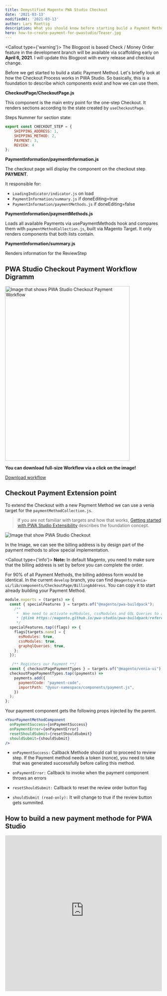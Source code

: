```yaml
---
title: Demystified Magento PWA Studio Checkout
date: '2021-03-13'
modifiedAt: '2021-03-13'
author: Lars Roettig
description: What you should know before starting build a Payment Method for PWA Studio.
hero: how-to-create-payment-for-pwastudio/Teaser.jpg
---
```


<Callout type={'warning'}>
  The Blogpost is based Check / Money Order feature in the development branch
  will be available via scaffolding early on <b>April 6, 2021</b>. I will update
  this Blogpost with every release and checkout change.
</Callout>

Before we get started to build a static Payment Method.
Let's briefly look at how the Checkout Process works in PWA Studio.
So basically, this is a foundation to describe which components exist and how we can use them.

**CheckoutPage/CheckoutPage.js**

This component is the main entry point for the one-step Checkout.
It renders sections according to the state created by `useCheckoutPage`.

Steps Nummer for section state:

```js:title=peregrine/lib/talons/CheckoutPage/useCheckoutPage.js
export const CHECKOUT_STEP = {
    SHIPPING_ADDRESS: 1,
    SHIPPING_METHOD: 2,
    PAYMENT: 3,
    REVIEW: 4
};
```

**PaymentInformation/paymentInformation.js**

The checkout page will display the component on the checkout step **PAYMENT**.

It responsible for:

- `LoadingIndicator/indicator.js` on load
- `PaymentInformation/summary.js` if doneEditing=true
- `PaymentInformation/paymentMethods.js` if doneEditing=false

**PaymentInformation/paymentMethods.js**

Loads all available Payments via usePaymentMethods hook and compares them with `paymentMethodCollection.js`,
built via Magento Target. It only renders components that both lists contain.

**PaymentInformation/summary.js**

Renders information for the ReviewStep

## PWA Studio Checkout Payment Workflow Digramm

<div className="grid grid-cols-1 md:grid-cols-2">
  <div class="w-80 relative">
    <a href="https://larsroettig.dev/downloads/PWAStudio_PaymentFlow.jpg">
      <Image
        src="how-to-create-payment-for-pwastudio/PWAStudio_PaymentFlow.jpg"
        alt="Image that shows PWA Studio Checkout Payment Workflow"
        width="400"
        height="561"
      />
    </a>
  </div>
  <div class="bg-yellow-50 p-10 hidden md:block">
    <p>
      <b>You can download full-size Workflow via a click on the image!</b>
    </p>
    <p>
      <a href="https://larsroettig.dev/downloads/PWAStudio_PaymentFlow.jpg">
        Download workflow
      </a>
    </p>
  </div>
</div>

## Checkout Payment Extension point

To extend the Checkout with a new Payment Method we can use a venia target for the `paymentMethodCollection.js`.

> If you are not familiar with targets and how that works,
> [Getting started with PWA Studio Extensibility](https://larsroettig.dev/getting-started-with-pwa-studio-extensibility) describes the foundation concept.

<Image
  src="how-to-create-payment-for-pwastudio/Extend_PaymentMethods.jpg"
  alt="Image that show PWA Studio Checkout"
  heigth="279"
/>

In the Image, we can see the billing address is by design part of the
payment methods to allow special implementation.

<Callout type={'info'}>
  <b>Note:</b> In default Magento, you need to make sure that the billing
  address is set by before you can complete the order.
</Callout>

For 90% of all Payment Methods, the billing address form would be identical. In the current `develop` branch, you can find `@magento/venia-ui/lib/components/CheckoutPage/BillingAddress`. You can copy it to start already building your Payment Method.

```js:title=intercept.js
module.exports = (targets) => {
  const { specialFeatures } = targets.of("@magento/pwa-buildpack");
    /**
     *  Wee need to activate esModules, cssModules and GQL Queries to allow build pack to load our extension
     * {@link https://magento.github.io/pwa-studio/pwa-buildpack/reference/configure-webpack/#special-flags}.
     */
  specialFeatures.tap((flags) => {
    flags[targets.name] = {
      esModules: true,
      cssModules: true,
      graphqlQueries: true,
    };
  });

   /** Registers our Payment **/
  const { checkoutPagePaymentTypes } = targets.of("@magento/venia-ui");
  checkoutPagePaymentTypes.tap((payments) =>
    payments.add({
      paymentCode: "payment-code",
      importPath: "@your-namespace/components/payment.js",
    })
  );
};
```

Your payment component gets the following props injected by the parent.

```jsx
<YourPaymentMethodComponent
  onPaymentSuccess={onPaymentSuccess}
  onPaymentError={onPaymentError}
  resetShouldSubmit={resetShouldSubmit}
  shouldSubmit={shouldSubmit}
/>
```

- `onPaymentSuccess:`
  Callback Methode should call to proceed to review step.
  If the Payment method needs a token (nonce), you need to take that
  was generated successfully before calling this method.

- `onPaymentError:`
  Callback to invoke when the payment component throws an errors

- `resetShouldSubmit:`
  Callback to reset the review order button flag

- `shouldSubmit (read-only):`
  It will change to true if the review button gets summited.

## How to build a new payment methode for PWA Studio

<iframe
  width="100%"
  height="500"
  src="https://www.youtube-nocookie.com/embed/BK5Ogoh3kEU"
  frameborder="0"
  allow="autoplay; encrypted-media"
  allowfullscreen
></iframe>
